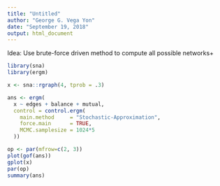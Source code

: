 ```yaml
---
title: "Untitled"
author: "George G. Vega Yon"
date: "September 19, 2018"
output: html_document
---
```


Idea: Use brute-force driven method to compute all possible networks+

```r
library(sna)
library(ergm)

x <- sna::rgraph(4, tprob = .3)

ans <- ergm(
  x ~ edges + balance + mutual,
  control = control.ergm(
    main.method     = "Stochastic-Approximation",
    force.main      = TRUE,
    MCMC.samplesize = 1024*5
  ))

op <- par(mfrow=c(2, 3))
plot(gof(ans))
gplot(x)
par(op)
summary(ans)
```

